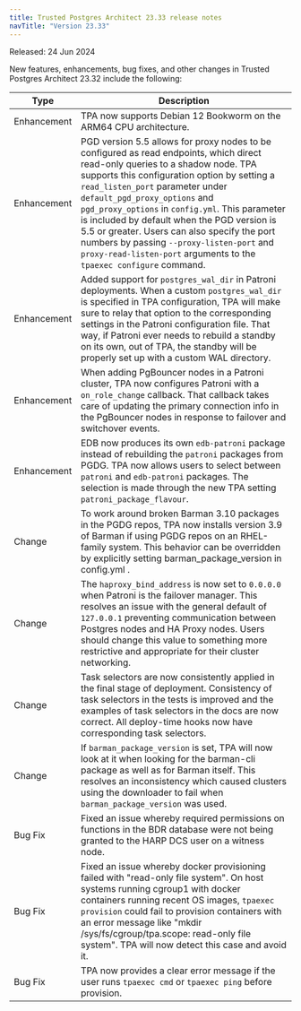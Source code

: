 ```yaml
---
title: Trusted Postgres Architect 23.33 release notes 
navTitle: "Version 23.33"
---
```


Released: 24 Jun 2024

New features, enhancements, bug fixes, and other changes in Trusted Postgres Architect 23.32 include the following:

| Type          | Description                                                                                                                                                                                                                                                                                                                                                                                                            |
|---------------|------------------------------------------------------------------------------------------------------------------------------------------------------------------------------------------------------------------------------------------------------------------------------------------------------------------------------------------------------------------------------------------------------------------------|
| Enhancement | TPA now supports Debian 12 Bookworm on the ARM64 CPU architecture. |
| Enhancement | PGD version 5.5 allows for proxy nodes to be configured as read endpoints, which direct read-only queries to a shadow node. TPA supports this configuration option by setting a `read_listen_port` parameter under `default_pgd_proxy_options` and `pgd_proxy_options` in `config.yml`. This parameter is included by default when the PGD version is 5.5 or greater. Users can also specify the port numbers by passing `--proxy-listen-port` and `proxy-read-listen-port` arguments to the `tpaexec configure` command.  |
| Enhancement | Added support for `postgres_wal_dir` in Patroni deployments. When a custom `postgres_wal_dir` is specified in TPA configuration, TPA will make sure to relay that option to the corresponding settings in the Patroni configuration file. That way, if Patroni ever needs to rebuild a standby on its own, out of TPA, the standby will be properly set up with a custom WAL directory.  |
| Enhancement | When adding PgBouncer nodes in a Patroni cluster, TPA now configures Patroni with a `on_role_change` callback. That callback takes care of updating the primary connection info in the PgBouncer nodes in response to failover and switchover events. |
| Enhancement | EDB now produces its own `edb-patroni` package instead of rebuilding the `patroni` packages from PGDG. TPA now allows users to select between `patroni` and `edb-patroni` packages. The selection is made through the new TPA setting `patroni_package_flavour`. |
| Change | To work around broken Barman 3.10 packages in the PGDG repos, TPA now installs version 3.9 of Barman if using PGDG repos on an RHEL-family system. This behavior can be overridden by explicitly setting barman_package_version in config.yml . |
| Change | The `haproxy_bind_address` is now set to `0.0.0.0` when Patroni is the failover manager. This resolves an issue with the general default of `127.0.0.1` preventing communication between Postgres nodes and HA Proxy nodes. Users should change this value to something more restrictive and appropriate for their cluster networking.  |
| Change | Task selectors are now consistently applied in the final stage of deployment. Consistency of task selectors in the tests is improved and the examples of task selectors in the docs are now correct. All deploy-time hooks now have corresponding task selectors. |
| Change | If `barman_package_version` is set, TPA will now look at it when looking for the barman-cli package as well as for Barman itself. This resolves an inconsistency which caused clusters using the downloader to fail when `barman_package_version` was used. |
| Bug Fix | Fixed an issue whereby required permissions on functions in the BDR database were not being granted to the HARP DCS user on a witness node.  |
| Bug Fix | Fixed an issue whereby docker provisioning failed with "read-only file system". On host systems running cgroup1 with docker containers running recent OS images, `tpaexec provision` could fail to provision containers with an error message like "mkdir /sys/fs/cgroup/tpa.scope: read-only file system". TPA will now detect this case and avoid it.  |
| Bug Fix | TPA now provides a clear error message if the user runs `tpaexec cmd` or `tpaexec ping` before provision.  |

